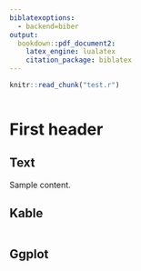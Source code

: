 ```yaml
---
biblatexoptions: 
  - backend=biber
output:
  bookdown::pdf_document2:
    latex_engine: lualatex
    citation_package: biblatex
---
```


```r
knitr::read_chunk("test.r")
```

```r
```

# First header

## Text

Sample content.

## Kable

```r
```

## Ggplot

```r
```
